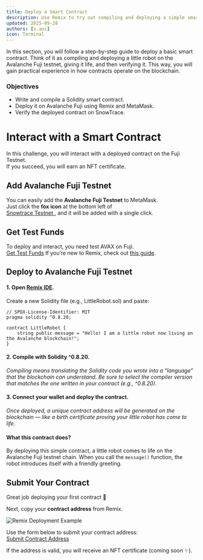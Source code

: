 ```yaml
---
title: Deploy a Smart Contract
description: Use Remix to try out compiling and deploying a simple smart contract. Through this experience, see how contracts become active parts of the blockchain ecosystem.
updated: 2025-09-28
authors: [s.aoi]
icon: Terminal
---
```


In this section, you will follow a step-by-step guide to deploy a basic smart contract. 
Think of it as compiling and deploying a little robot on the Avalanche Fuji testnet, giving it life, and then verifying it. This way, you will gain practical experience in how contracts operate on the blockchain.

### Objectives
- Write and compile a Solidity smart contract.  
- Deploy it on Avalanche Fuji using Remix and MetaMask.  
- Verify the deployed contract on SnowTrace.  

# Interact with a Smart Contract

In this challenge, you will interact with a deployed contract on the Fuji Testnet.  
If you succeed, you will earn an NFT certificate.

## Add Avalanche Fuji Testnet

You can easily add the **Avalanche Fuji Testnet** to MetaMask.  
Just click the **fox icon** at the bottom left of  
<a href="https://testnet.snowtrace.io/" target="_blank" rel="noopener noreferrer">
  Snowtrace Testnet
</a>, and it will be added with a single click.

## Get Test Funds

To deploy and interact, you need test AVAX on Fuji.  
[Get Test Funds](https://build.avax.network/docs/dapps/smart-contract-dev/get-test-funds)
If you’re new to Remix, check out [this guide](https://build.avax.network/docs/dapps/smart-contract-dev/deploy-with-remix-ide).

## Deploy to Avalanche Fuji Testnet

#### 1. Open [Remix IDE](https://remix.ethereum.org). 

Create a new Solidity file (e.g., LittleRobot.sol) and paste:

```solidity
// SPDX-License-Identifier: MIT
pragma solidity ^0.8.20;

contract LittleRobot {
    string public message = "Hello! I am a little robot now living on the Avalanche blockchain!";
}
```

#### 2. Compile with Solidity ^0.8.20. 

*Compiling means translating the Solidity code you wrote into a “language” that the blockchain can understand. Be sure to select the compiler version that matches the one written in your contract (e.g., ^0.8.20).*

#### 3. Connect your wallet and deploy the contract.  

*Once deployed, a unique contract address will be generated on the blockchain — like a birth certificate proving your little robot has come to life.*

#### What this contract does?

By deploying this simple contract, a little robot comes to life on the Avalanche Fuji testnet chain. When you call the `message()` function, the robot introduces itself with a friendly greeting.

## Submit Your Contract

Great job deploying your first contract 🎉  

Next, copy your **contract address** from Remix.

![Remix Deployment Example](/images/deploy-example.png)

Use the form below to submit your contract address:  
[Submit Contract Address](https://example.com/submit)

If the address is valid, you will receive an NFT certificate (coming soon ✨).
